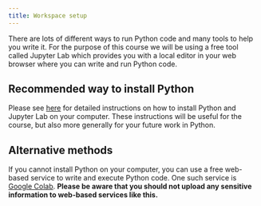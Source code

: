```yaml
---
title: Workspace setup
---
```


There are lots of different ways to run Python code and many tools to help you write it. For the purpose of this course we will be using a free tool called Jupyter Lab which provides you with a local editor in your web browser where you can write and run Python code.

## Recommended way to install Python

Please see [here](https://bristol-training.github.io/data-science-project-setup/) for detailed instructions on how to install Python and Jupyter Lab on your computer. These instructions will be useful for the course, but also more generally for your future work in Python.

## Alternative methods


If you cannot install Python on your computer, you can use a free web-based service to write and execute Python code. One such service is [Google Colab](https://colab.research.google.com/). **Please be aware that you should not upload any sensitive information to web-based services like this.**
